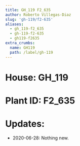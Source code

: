 ```yaml
---
title: GH_119 F2_635
author: Roberto Villegas-Diaz
slug: 'gh-119/f2-635'
aliases:
  - gh_119-f2_635
  - gh-119-f2-635
  - gh119-f2635
extra_crumbs:
  name: GH119
  path: /label/gh-119
---
```


# **House**: GH_119
# **Plant ID**: F2_635
# **Updates**: 
 - 2020-06-28: Nothing new.
